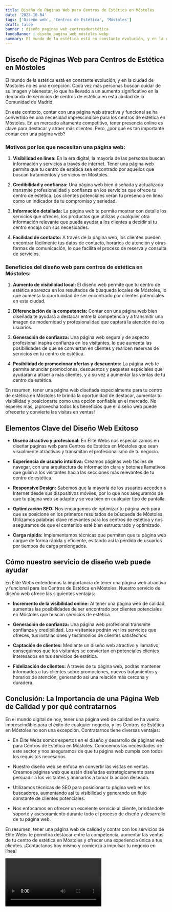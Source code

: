 ```yaml
---
title: Diseño de Páginas Web para Centros de Estética en Móstoles
date: '2023-10-04'
tags: ['Diseño web', 'Centros de Estética', 'Móstoles']
draft: false
banner : diseño_paginas_web_centrosdeestética
fondoBanner : diseño_pagina_web_móstoles.webp
summary: El mundo de la estética está en constante evolución, y en la ciudad de Móstoles no es una excepción. Cada vez más personas buscan cuidar de su imagen y bienestar, lo que ha llevado a un aumento significativo en la demanda de servicios de centros de estética en esta ciudad de la Comunidad de Madrid.
---
```


## Diseño de Páginas Web para Centros de Estética en Móstoles

El mundo de la estética está en constante evolución, y en la ciudad de Móstoles no es una excepción. Cada vez más personas buscan cuidar de su imagen y bienestar, lo que ha llevado a un aumento significativo en la demanda de servicios de centros de estética en esta ciudad de la Comunidad de Madrid.

En este contexto, contar con una página web atractiva y funcional se ha convertido en una necesidad imprescindible para los centros de estética en Móstoles. En un mercado altamente competitivo, tener presencia online es clave para destacar y atraer más clientes. Pero, ¿por qué es tan importante contar con una página web?

### Motivos por los que necesitan una página web:

1. **Visibilidad en línea:** En la era digital, la mayoría de las personas buscan información y servicios a través de internet. Tener una página web permite que tu centro de estética sea encontrado por aquellos que buscan tratamientos y servicios en Móstoles.

2. **Credibilidad y confianza:** Una página web bien diseñada y actualizada transmite profesionalidad y confianza en los servicios que ofrece tu centro de estética. Los clientes potenciales verán tu presencia en línea como un indicador de tu compromiso y seriedad.

3. **Información detallada:** La página web te permite mostrar con detalle los servicios que ofreces, los productos que utilizas y cualquier otra información relevante que pueda ayudar a los clientes a decidir si tu centro encaja con sus necesidades.

4. **Facilidad de contacto:** A través de la página web, los clientes pueden encontrar fácilmente tus datos de contacto, horarios de atención y otras formas de comunicación, lo que facilita el proceso de reserva y consulta de servicios.

### Beneficios del diseño web para centros de estética en Móstoles:

1. **Aumento de visibilidad local:** El diseño web permite que tu centro de estética aparezca en los resultados de búsqueda locales de Móstoles, lo que aumenta la oportunidad de ser encontrado por clientes potenciales en esta ciudad.

2. **Diferenciación de la competencia:** Contar con una página web bien diseñada te ayudará a destacar entre la competencia y a transmitir una imagen de modernidad y profesionalidad que captará la atención de los usuarios.

3. **Generación de confianza:** Una página web segura y de aspecto profesional inspira confianza en los visitantes, lo que aumenta las posibilidades de que se conviertan en clientes y realicen reservas de servicios en tu centro de estética.

4. **Posibilidad de promocionar ofertas y descuentos:** La página web te permite anunciar promociones, descuentos y paquetes especiales que ayudarán a atraer a más clientes, y a su vez a aumentar las ventas de tu centro de estética.

En resumen, tener una página web diseñada especialmente para tu centro de estética en Móstoles te brinda la oportunidad de destacar, aumentar tu visibilidad y posicionarte como una opción confiable en el mercado. No esperes más, ¡aprovecha todos los beneficios que el diseño web puede ofrecerte y convierte las visitas en ventas!

<GifSeo />

<Cta />

## Elementos Clave del Diseño Web Exitoso

- **Diseño atractivo y profesional:** En Élite Webs nos especializamos en diseñar páginas web para Centros de Estética en Móstoles que sean visualmente atractivas y transmitan el profesionalismo de tu negocio.

- **Experiencia de usuario intuitiva:** Creamos páginas web fáciles de navegar, con una arquitectura de información clara y botones llamativos que guían a los visitantes hacia las secciones más relevantes de tu centro de estética.

- **Responsive Design:** Sabemos que la mayoría de los usuarios acceden a Internet desde sus dispositivos móviles, por lo que nos aseguramos de que tu página web se adapte y se vea bien en cualquier tipo de pantalla.

- **Optimización SEO:** Nos encargamos de optimizar tu página web para que se posicione en los primeros resultados de búsqueda de Móstoles. Utilizamos palabras clave relevantes para los centros de estética y nos aseguramos de que el contenido esté bien estructurado y optimizado.

- **Carga rápida:** Implementamos técnicas que permiten que tu página web cargue de forma rápida y eficiente, evitando así la pérdida de usuarios por tiempos de carga prolongados.

## Cómo nuestro servicio de diseño web puede ayudar

En Élite Webs entendemos la importancia de tener una página web atractiva y funcional para los Centros de Estética en Móstoles. Nuestro servicio de diseño web ofrece las siguientes ventajas:

- **Incremento de la visibilidad online:** Al tener una página web de calidad, aumentas las posibilidades de ser encontrado por clientes potenciales en Móstoles que buscan servicios de estética.

- **Generación de confianza:** Una página web profesional transmite confianza y credibilidad. Los visitantes podrán ver los servicios que ofreces, tus instalaciones y testimonios de clientes satisfechos.

- **Captación de clientes:** Mediante un diseño web atractivo y llamativo, conseguimos que los visitantes se conviertan en potenciales clientes interesados en tus servicios de estética.

- **Fidelización de clientes:** A través de tu página web, podrás mantener informados a tus clientes sobre promociones, nuevos tratamientos y horarios de atención, generando así una relación más cercana y duradera.

## Conclusión: La Importancia de una Página Web de Calidad y por qué contratarnos

En el mundo digital de hoy, tener una página web de calidad se ha vuelto imprescindible para el éxito de cualquier negocio, y los Centros de Estética en Móstoles no son una excepción. Contratarnos tiene diversas ventajas:

- En Élite Webs somos expertos en el diseño y desarrollo de páginas web para Centros de Estética en Móstoles. Conocemos las necesidades de este sector y nos aseguramos de que tu página web cumpla con todos los requisitos necesarios.

- Nuestro diseño web se enfoca en convertir las visitas en ventas. Creamos páginas web que están diseñadas estratégicamente para persuadir a los visitantes y animarlos a tomar la acción deseada.

- Utilizamos técnicas de SEO para posicionar tu página web en los buscadores, aumentando así tu visibilidad y generando un flujo constante de clientes potenciales.

- Nos enfocamos en ofrecer un excelente servicio al cliente, brindándote soporte y asesoramiento durante todo el proceso de diseño y desarrollo de tu página web.

En resumen, tener una página web de calidad y contar con los servicios de Élite Webs te permitirá destacar entre la competencia, aumentar las ventas de tu centro de estética en Móstoles y ofrecer una experiencia única a tus clientes. ¡Contáctanos hoy mismo y comienza a impulsar tu negocio en línea!

<Video />

<CtaBot job='Centros de Estética' city='Móstoles'/>

<Gmaps query='Móstoles+españa+maps' />